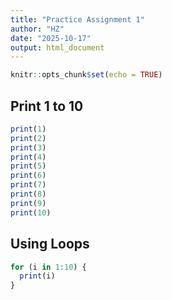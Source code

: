 ```yaml
---
title: "Practice Assignment 1"
author: "HZ"
date: "2025-10-17"
output: html_document
---
```


```r
knitr::opts_chunk$set(echo = TRUE)
```

## Print 1 to 10

```r
print(1)
print(2)
print(3)
print(4)
print(5)
print(6)
print(7)
print(8)
print(9)
print(10)


```

## Using Loops



```r
for (i in 1:10) {
  print(i)
}
```


